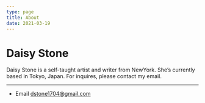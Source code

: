 ```yaml
---
type: page
title: About
date: 2021-03-19
---
```


# Daisy Stone

Daisy Stone is a self-taught artist and writer from NewYork. She’s currently based in Tokyo, Japan. For inquires, please contact my email.

---

- Email dstone1704@gmail.com
